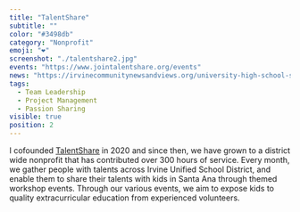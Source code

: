 ```yaml
---
title: "TalentShare"
subtitle: ""
color: "#3498db"
category: "Nonprofit"
emoji: "❤️"
screenshot: "./talentshare2.jpg"
events: "https://www.jointalentshare.org/events"
news: "https://irvinecommunitynewsandviews.org/university-high-school-students-start-nonprofit-to-bring-after-school-activities-to-underprivileged-communities/"
tags:
  - Team Leadership
  - Project Management
  - Passion Sharing
visible: true
position: 2
---
```


I cofounded <a target="_blank" href="https://www.jointalentshare.org/about"><u>TalentShare</u></a> in 2020 and since then, we have grown to a district wide nonprofit that has contributed over 300 hours of service. Every month, we gather people with talents across Irvine Unified School District, and enable them to share their talents with kids in Santa Ana through themed workshop events. Through our various events, we aim to expose kids to quality extracurricular education from experienced volunteers.
